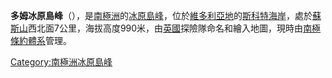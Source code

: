 {{Coord|77|1|S|161|27|E|source:GNIS|display=title}}

'''多姆冰原島峰'''（{{lang-en|Dome Nunatak}}），是[[南極洲|南極洲]]的[[冰原島峰|冰原島峰]]，位於[[維多利亞地|維多利亞地]]的[[斯科特海岸|斯科特海岸]]，處於[[蘇斯山|蘇斯山]]西北面7公里，海拔高度990米，由[[英國|英國]]探險隊命名和繪入地圖，現時由[[南極條約體系|南極條約體系]]管理。

{{DEFAULTSORT:Dome Nunatak}}
[[Category:南極洲冰原島峰|Category:南極洲冰原島峰]]


{{ScottCoast-geo-stub}}